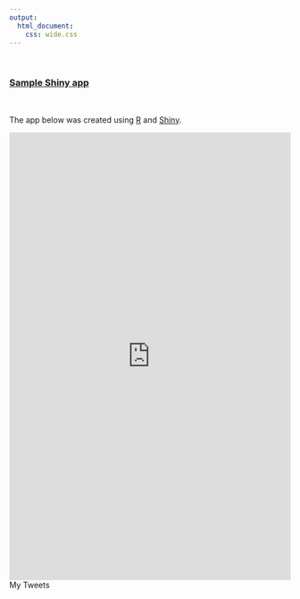 ```yaml
---
output: 
  html_document:
    css: wide.css
---
```


<br>

### [Sample Shiny app](http://shiny.rstudio.com/)

<br>

The app below was created using [R](https://www.r-project.org/) and [Shiny](http://shiny.rstudio.com/).

<iframe src="http://bayes2.ucd.ie:3838/aboland/STAT10050/" style="border: none; width: 100%; height: 800px"></iframe>


</aside><aside id="twitter_timeline-3" class="widget widget_twitter_timeline"><a class="twitter-timeline" data-widget-id="641542099599511552" data-theme="light" data-link-color="#f96e5b" data-border-color="#e8e8e8" height="400" lang="EN">My Tweets</a></aside>